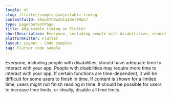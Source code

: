 ```yaml
---
locale: nl
slug: /flutter/samples/adjustable-timing
contentfulID: 4XwuSThOwmVLq1Set9MwC7
type: pageContentPage
title: Adjustable timing on Flutter
shortDescription: Everyone, including people with disabilities, should have adequate time to interact with your app.
platformFilter: Flutter
layout: Layout - Code samples
tag: Flutter code sample
---
```


Everyone, including people with disabilities, should have adequate time to interact with your app. People with disabilities may require more time to interact with your app. If certain functions are time-dependent, it will be difficult for some users to finish in time. If content is shown for a limited time, users might not finish reading in time. It should be possible for users to increase time limits, or ideally, disable all time limits.

<CodeSample id="screen-timing" locale="nl" platform="flutter"/>